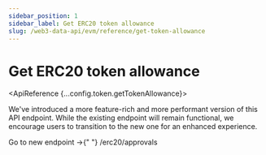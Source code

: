 ```yaml
---
sidebar_position: 1
sidebar_label: Get ERC20 token allowance
slug: /web3-data-api/evm/reference/get-token-allowance
---
```



# Get ERC20 token allowance

<ApiReference {...config.token.getTokenAllowance}>
  <Admonition type="caution" title="Recommendation: Switch to New Endpoint">
    <p>
      We've introduced a more feature-rich and more performant version of this
      API endpoint. While the existing endpoint will remain functional, we
      encourage users to transition to the new one for an enhanced experience.
    </p>
    <p>
      Go to new endpoint →{" "}
      <Link href="/web3-data-api/evm/reference/get-erc20-approvals">
        /erc20/approvals
      </Link>
    </p>
  </Admonition>
</ApiReference>
